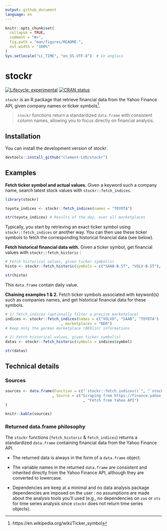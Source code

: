 ```yaml
---
output: github_document
language: en
---
```


<!-- README.md is generated from README.Rmd. Please edit that file -->

```r
knitr::opts_chunk$set(
  collapse = TRUE,
  comment = "#>",
  fig.path = "man/figures/README-",
  out.width = "100%"
)
Sys.setlocale("LC_TIME", "en_US.UTF-8")  # En anglais

```

# stockr

<!-- badges: start -->
[![Lifecycle: experimental](https://img.shields.io/badge/lifecycle-experimental-orange.svg)](https://lifecycle.r-lib.org/articles/stages.html#experimental)
[![CRAN status](https://www.r-pkg.org/badges/version/stockr)](https://CRAN.R-project.org/package=stockr)
<!-- badges: end -->

`stockr` is an R package that retrieve financial data from the Yahoo Finance API, given company names or ticker symbols^[https://en.wikipedia.org/wiki/Ticker_symbol].

> `stockr` functions return a standardized `data.frame` with consistent column names, allowing you to focus directly on financial analysis.

## Installation

You can install the development version of stockr:

``` r
devtools::install_github("clement-LVD/stockr")
```

## Examples

**Fetch ticker symbol and actual values.** Given a keyword such a company name, search latest stock values with `stockr::fetch_indices`.

```r
library(stockr)

toyota_indices <- stockr::fetch_indices(names = "TOYOTA")

str(toyota_indices) # Results of the day, over all marketplaces
```

Typically, you start by retrieving an exact ticker symbol using `stockr::fetch_indices` or another way. You can then use these ticker symbols to fetch the corresponding historical financial data (see below).

**Fetch historical financial data with.**  Given a ticker symbol, get financial values with `stockr::fetch_historic` :

```r

# Fetch historical values, given ticker symbol(s)
histo <- stockr::fetch_historic(symbols = c("SAAB-B.ST", "VOLV-B.ST"), .verbose = FALSE)

str(histo)
```

This `data.frame` contain daily value.

**Chaining examples 1 & 2.** Fetch ticker symbols associated with keyword(s) such as companies names, and get historical financial data for these symbols. 

```r
# 1) fetch_indices (optionally filter a precise marketplace)
indices <- stockr::fetch_indices(names = c("VOLVO", "SAAB", "TOYOTA")
                         , marketplaces = "BER")
# Keep only the german marketplace (BERlin) informations

# 2) Fetch historical values, given ticker symbol(s)
datas <- stockr::fetch_historic(symbols = indices$symbol)

str(datas)
```

## Technical details

### Sources

```r
sources <- data.frame(Function = c("`stockr::fetch_indices()`", "`stockr::fetch_historic()`" )
                     , Source = c("Scraping from https://finance.yahoo.com/lookup/"
                                   , "Fetch from Yahoo API")
)

knitr::kable(sources)
```


### Returned data.frame philosophy
The `stockr` functions (`fetch_historic` & `fetch_indices`) returns a standardized `data.frame` containing financial data from the Yahoo Finance API.

- The returned data is always in the form of a `data.frame` object.

- The variable names in the returned `data.frame` are consistent and inherited directly from the Yahoo Finance API, although they are converted to lowercase.

- Dependencies are keep at a minimal and no data analysis package dependencies are imposed on the user : no assumptions are made about the analysis tools you'll used (e.g., no dependencies on `zoo` or `xts` for time series analysis since `stockr` does not return time series objects).

